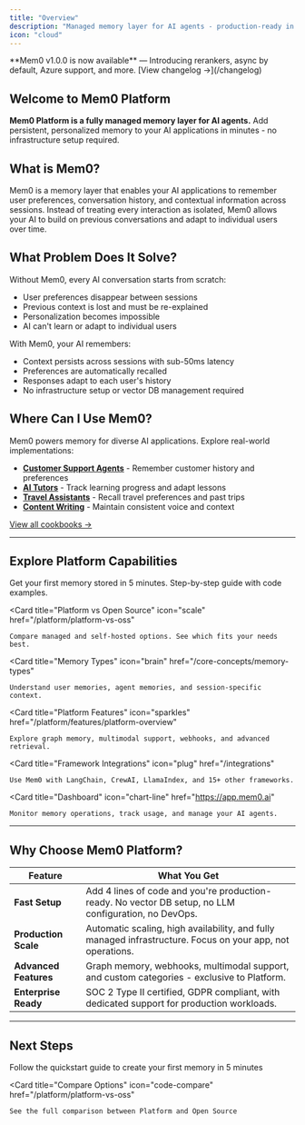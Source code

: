 ```yaml
---
title: "Overview"
description: "Managed memory layer for AI agents - production-ready in minutes"
icon: "cloud"
---
```


<Tip>
**Mem0 v1.0.0 is now available** — Introducing rerankers, async by default, Azure support, and more. [View changelog →](/changelog)
</Tip>

## Welcome to Mem0 Platform

**Mem0 Platform is a fully managed memory layer for AI agents.** Add persistent, personalized memory to your AI applications in minutes - no infrastructure setup required.

## What is Mem0?

Mem0 is a memory layer that enables your AI applications to remember user preferences, conversation history, and contextual information across sessions. Instead of treating every interaction as isolated, Mem0 allows your AI to build on previous conversations and adapt to individual users over time.

## What Problem Does It Solve?

Without Mem0, every AI conversation starts from scratch:
- User preferences disappear between sessions
- Previous context is lost and must be re-explained
- Personalization becomes impossible
- AI can't learn or adapt to individual users

With Mem0, your AI remembers:
- Context persists across sessions with sub-50ms latency
- Preferences are automatically recalled
- Responses adapt to each user's history
- No infrastructure setup or vector DB management required

## Where Can I Use Mem0?

Mem0 powers memory for diverse AI applications. Explore real-world implementations:

- **[Customer Support Agents](/examples/customer-support-agent)** - Remember customer history and preferences
- **[AI Tutors](/examples/personal-ai-tutor)** - Track learning progress and adapt lessons
- **[Travel Assistants](/examples/personal-travel-assistant)** - Recall travel preferences and past trips
- **[Content Writing](/examples/memory-guided-content-writing)** - Maintain consistent voice and context

[View all cookbooks →](/examples)

---

## Explore Platform Capabilities

<CardGroup cols={2}>
  <Card
    title="Platform Quickstart"
    icon="rocket"
    href="/platform/quickstart"
  >
    Get your first memory stored in 5 minutes. Step-by-step guide with code examples.
  </Card>

  <Card
    title="Platform vs Open Source"
    icon="scale"
    href="/platform/platform-vs-oss"
  >
    Compare managed and self-hosted options. See which fits your needs best.
  </Card>

  <Card
    title="Memory Types"
    icon="brain"
    href="/core-concepts/memory-types"
  >
    Understand user memories, agent memories, and session-specific context.
  </Card>

  <Card
    title="Platform Features"
    icon="sparkles"
    href="/platform/features/platform-overview"
  >
    Explore graph memory, multimodal support, webhooks, and advanced retrieval.
  </Card>

  <Card
    title="Framework Integrations"
    icon="plug"
    href="/integrations"
  >
    Use Mem0 with LangChain, CrewAI, LlamaIndex, and 15+ other frameworks.
  </Card>

  <Card
    title="Dashboard"
    icon="chart-line"
    href="https://app.mem0.ai"
  >
    Monitor memory operations, track usage, and manage your AI agents.
  </Card>
</CardGroup>

---

## Why Choose Mem0 Platform?

| Feature | What You Get |
|---------|--------------|
| **Fast Setup** | Add 4 lines of code and you're production-ready. No vector DB setup, no LLM configuration, no DevOps. |
| **Production Scale** | Automatic scaling, high availability, and fully managed infrastructure. Focus on your app, not operations. |
| **Advanced Features** | Graph memory, webhooks, multimodal support, and custom categories - exclusive to Platform. |
| **Enterprise Ready** | SOC 2 Type II certified, GDPR compliant, with dedicated support for production workloads. |

---

## Next Steps

<CardGroup cols={2}>
  <Card
    title="Start Building"
    icon="rocket"
    href="/platform/quickstart"
  >
    Follow the quickstart guide to create your first memory in 5 minutes
  </Card>

  <Card
    title="Compare Options"
    icon="code-compare"
    href="/platform/platform-vs-oss"
  >
    See the full comparison between Platform and Open Source
  </Card>
</CardGroup>
